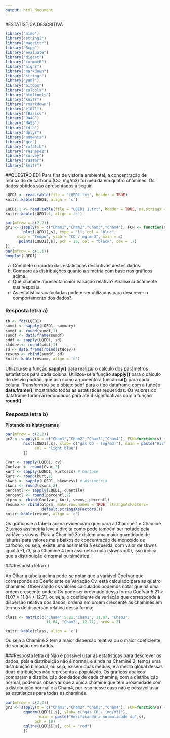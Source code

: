 ```yaml
---
output: html_document
---
```

#ESTATÍSTICA DESCRITIVA

```r
library("mime")
library("stringi")
library("magrittr") 
library("Rcpp")
library("evaluate")
library("digest")
library("formatR")
library("highr")
library("markdown")
library("stringr")
library("yaml")
library("bitops")
library("caTools")
library("htmltools")
library("knitr")
library("rmarkdown")
library("e1071")
library("fBasics")
library("DAAG")
library("MASS")
library("fdth")
library("dplyr")
library("moments")
library("qcc")
library("rafalib")
library("reshape2")
library("survey")
library("raster")
library("knitr")
```

##QUESTÃO ED1
Para fins de vistoria ambiental, a concentração de monóxido de carbono (CO, mg/m3)
foi medida em quatro chaminés. Os dados obtidos são apresentados a seguir,

```r
LQED1 <- read.table(file = "LQED1.txt", header = TRUE)
knitr::kable(LQED1, align = 'c')

LQED1.1 <- read.table(file = "LQED1.1.txt", header = TRUE, na.strings = "NA")
knitr::kable(LQED1.1, align = 'c')
```

```r
par(mfrow = c(2,2))
gr1 <- sapply(X = c("Cham1","Cham2","Cham3","Cham4"), FUN <- function(s) {
        plot(LQED1[,s], type = "l", col = "blue",  
     xlab = "Tempo", ylab = "CO / mg.m-3", main = s) 
      points(LQED1[,s], pch = 16, col = "black", cex = .7)
})
par(mfrow = c(1,1))
boxplot(LQED1)
```
a) Complete o quadro das estatísticas descritivas destes dados.
b) Compare as distribuições quanto à simetria com base nos gráficos acima.
c) Que chaminé apresenta maior variação relativa? Analise criticamente sua resposta.
d) As estatísticas calculadas podem ser utilizadas para descrever o comportamento dos dados?

\newpage
### Resposta letra a)
```r
tb <- fdt(LQED1)
sumdf <- sapply(LQED1, summary) 
sumdf <- round(sumdf,1) 
sumdf <- data.frame(sumdf) 
sddf <- sapply(LQED1, sd) 
stddev <- round(sddf,1) 
sd <- data.frame(rbind(stddev)) 
resumo <- rbind(sumdf, sd)
knitr::kable(resumo, align = 'c')
```

Utilizou-se a função **sapply()** para realizar o cálculo dos parâmetros estatísticos para cada coluna. Utilizou-se a função **sapply()** para o cálculo do desvio padrão, que usa como argumento a função **sd()** para cada coluna. Transformou-se o objeto sddf para o tipo dataframe com a função **data.frame()**, mostrando todos as estatísticas requeridas. Os valores do dataframe foram arredondados para até 4 significativos com a função **round()**.

### Resposta letra b)

**Plotando os histogramas**
```r
par(mfrow = c(2,2))
gr2 <- sapply(X = c("Cham1","Cham2","Cham3","Cham4"), FUN=function(s) {
        hist(LQED1[,s], xlab= c("gás CO - (mg/m3)"), main = paste("Histogram of ",s), 
             col = "light blue")
        })
```

```r
Cvar <- sapply(LQED1, cv)
Coefvar <- round(Cvar,2)
kurt <- sapply(LQED1, kurtosis) # Curtose
kurt <- round(kurt,2)
skwns <- sapply(LQED1, skewness) # Assimetria
skwns <- round(skwns,2)
percentl <- sapply(LQED1, quantile)
percentl <- round(percentl,2)
otprm <- rbind(Coefvar, kurt, skwns, percentl)
resumo <- rbind(otprm, make.row.names = TRUE, stringsAsFactors=
                default.stringsAsFactors())
knitr::kable(resumo, align = 'c')
```

Os gráficos e a tabela acima evidenciam que: para a Chaminé 1 e Chaminé 2 temos assimetria leve à direita como pode também ser notado pela variáveis skwns. Para a Chaminé 3 existem uma maior quantidade de leituras para valores mais baixos de concentração de monóxido de carbono, ou seja, existe uma assimetria à esquerda, com valor de skwns igual à -1,73, já a Chaminé 4 tem assimetria nula (skwns = 0), isso indica que a distribuição é normal ou simétrica.

###Resposta letra c)

Ao Olhar a tabela acima pode-se notar que a variável Coefvar que corresponde ao Coeficiente de Variação Cv, está calculado para as quatro chaminés. Observando os valores calculados podemos notar que há uma ordem crescente onde o Cv pode ser ordenado dessa forma Coefvar 5.21 > 11.07 > 11.84 > 12.71, ou seja, o coeficiente de variação que corresponde à dispersão relativa dos dados, ordena em ordem crescente as chaminés em termos de dispersão relativa dessa forma:

```r
class <- matrix(c("Cham4",5.21,"Cham1", 11.07, "Cham3", 
                  11.84, "Cham2", 12.71), nrow = 2)
```
```r
knitr::kable(class, align = 'c')
```

Ou seja a Chaminé 2 tem a maior dispersão relativa ou o maior coeficiente de variação dos dados. 

###Resposta letra d)
Não é possível usar as estatísticas para descrever os dados, pois a distribuição não é normal, e ainda na Chaminé 2, temos uma distribuição bimodal, ou seja, exisem duas médias, e a média global dessas duas ditribuições não representa a população. Os gráficos abaixos comparam a distribuição dos dados de cada chaminé, com a distribuição normal, podemos observar que a única chaminé que tem proximidade com a distribuição normal é a Cham4, por isso nesse caso não é possível usar as estatisticas para todas as chaminés.

```r
par(mfrow = c(2,2))
gr3 <- sapply(X = c("Cham1","Cham2","Cham3","Cham4"), FUN=function(s) {
        qqnorm(LQED1[,s], ylab= c("gás CO - (mg/m3)"), 
               main = paste("Verificando a normalidade da",s), 
             pch = 18)
        qqline(LQED1[,s], col = "red")
        })

```


\newpage